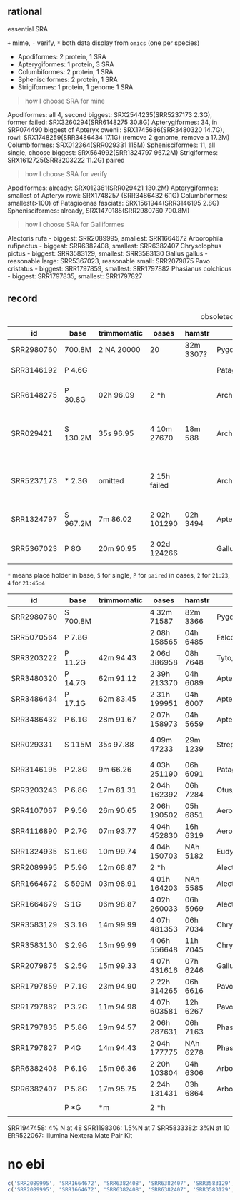
## rational

essential SRA

`+` mime, `-` verify, `*` both
data display from `omics` (one per species)

* Apodiformes: 2 protein, 1 SRA
* Apterygiformes: 1 protein, 3 SRA
* Columbiformes: 2 protein, 1 SRA
* Sphenisciformes: 2 protein, 1 SRA
+ Strigiformes: 1 protein, 1 genome 1 SRA


> how I choose SRA for mine

Apodiformes: all 4, second biggest: SRX2544235(SRR5237173 2.3G), former failed: SRX3260294(SRR6148275 30.8G)
Apterygiformes: 34, in SRP074490 biggest of Apteryx owenii: SRX1745686(SRR3480320 14.7G), rowi: SRX1748259(SRR3486434 17.1G) (remove 2 genome, remove a 17.2M)
Columbiformes: SRX012364(SRR029331 115M)
Sphenisciformes: 11, all single, choose biggest: SRX564992(SRR1324797 967.2M)
Strigiformes: SRX1612725(SRR3203222 11.2G) paired

> how I choose SRA for verify

Apodiformes:  already: SRX012361(SRR029421 130.2M)
Apterygiformes: smallest of Apteryx rowi: SRX1748257 (SRR3486432 6.1G)
Columbiformes: smallest(>100) of Patagioenas fasciata: SRX1561944(SRR3146195 2.8G) 
Sphenisciformes: already, SRX1470185(SRR2980760 700.8M)

> how I choose SRA for Galliformes

Alectoris rufa - biggest: SRR2089995, smallest: SRR1664672
Arborophila rufipectus - biggest: SRR6382408, smallest: SRR6382407
Chrysolophus pictus - biggest: SRR3583129, smallest: SRR3583130 
Gallus gallus - reasonable large: SRR5367023, reasonable small: SRR2079875
Pavo cristatus - biggest: SRR1797859, smallest: SRR1797882 
Phasianus colchicus - biggest: SRR1797835, smallest: SRR1797827


## record

| id         | base     | trimmomatic | oases        | hamstr    | species                 | use                                                                   | special             |
| ---------- | -------- | ----------- | ------------ | --------- | ----------------------- | --------------------------------------------------------------------- | ------------------- |
| SRR2980760 | 700.8M   | 2 NA 20000  | 20           | 32m 3307? | Pygoscelis_papua        | test                                                                  |                     |
| SRR3146192 | P 4.6G   |             |              |           | Patagioenas_fasciata    | another verify Columbiformes                                          |                     |
| SRR6148275 | P 30.8G  | 02h 96.09   | 2  *h        |           | Archilochus_colubris_3  | used to mine Apodiformes, maybe too large                             | TruSeq3, HEADCROP:6 |
| SRR029421  | S 130.2M | 35s 96.95   | 4 10m 27670  | 18m 588   | Archilochus_colubris_1  | used to verify Apodiformes, but too small, may useful for demonstrate | 4:15, no min, 454   |
| SRR5237173 | * 2.3G   | omitted     | 2 15h failed |           | Archilochus_colubris_2  | used to mine Apodiformes, maybe PacBio needs two much memory          | PacBio long-paired  |
| SRR1324797 | S 967.2M | 7m  86.02   | 2 02h 101290 | 02h 3494  | Aptenodytes_patagonicus | used to mine Sphenisciformes, too small                               | 4:15                |
| SRR5367023 | P 8G     | 20m 90.95   | 2 02d 124266 |           | Gallus_gallus           | prepare for Galliformes mine, outwit by protein                       | TruSeq3             |

  : obsoleted



`*` means place holder
in base, `S` for single, `P` for `paired`
in oases, `2` for `21:23`, `4` for `21:45:4`


| id         | base     | trimmomatic | oases        | hamstr   | species                  | use                     | special           |
| ---------- | -------- | ----------- | ------------ | -------- | ------------------------ | ----------------------- | ----------------- |
| SRR2980760 | S 700.8M |             | 4 32m 71587  | 82m 3366 | Pygoscelis_papua         | verify Sphenisciformes  | 4:20              |
| SRR5070564 | P 7.8G   |             | 2 08h 158565 | 04h 6485 | Falco_sparverius         | outnumber TSA           | 4:15              |
| SRR3203222 | P 11.2G  | 42m 94.43   | 2 06d 386958 | 08h 7648 | Tyto_longimembris        | mine Strigiformes       | 4:15, -phred33    |
| SRR3480320 | P 14.7G  | 62m 91.12   | 2 39h 213370 | 04h 6089 | Apteryx_owenii           | mine Apterygiformes     | 4:15, TruSeq3     |
| SRR3486434 | P 17.1G  | 62m 83.45   | 2 31h 199951 | 04h 6007 | Apteryx_rowi_1           | mine Apterygiformes     | TruSeq3           |
| SRR3486432 | P 6.1G   | 28m 91.67   | 2 07h 158973 | 04h 5659 | Apteryx_rowi_2           | verify Apterygiformes   | TruSeq3           |
| SRR029331  | S 115M   | 35s 97.88   | 4 09m 47233  | 29m 1239 | Streptopelia_risoria     | mine Columbiformes      | 4:15, no min, 454 |
| SRR3146195 | P 2.8G   | 9m  66.26   | 4 03h 251190 | 06h 6091 | Patagioenas_fasciata     | verify Columbiformes    | TruSeq3           |
| SRR3203243 | P 6.8G   | 17m 81.31   | 2 04h 162392 | 06h 7284 | Otus_bakkamoena          | verify Strigiformes     | TruSeq3           |
| SRR4107067 | P 9.5G   | 26m 90.65   | 2 06h 190502 | 05h 6851 | Aerodramus_maximus_1     | mine Apodiformes        | TruSeq3           |
| SRR4116890 | P 2.7G   | 07m 93.77   | 4 04h 452830 | 16h 6319 | Aerodramus_maximus_2     | verify Apodiformes      | TruSeq3           |
| SRR1324935 | S 1.6G   | 10m 99.74   | 4 04h 150703 | NAh 5182 | Eudyptes_chrysocome      | mine Sphenisciformes    | TruSeq3           |
| SRR2089995 | P 5.9G   | 12m 68.87   | 2 *h         |          | Alectoris_rufa_1         | Galliformes mine        |                   |
| SRR1664672 | S 599M   | 03m 98.91   | 4 01h 164203 | NAh 5585 | Alectoris_rufa_2         | Galliformes verify      |                   |
| SRR1664679 | S 1G     | 06m 98.87   | 4 02h 260033 | 06h 5969 | Alectoris_rufa_3         | backup Galliformes mine |                   |
| SRR3583129 | S 3.1G   | 14m 99.99   | 4 07h 481353 | 06h 7034 | Chrysolophus_pictus_1    | Galliformes verify      |                   |
| SRR3583130 | S 2.9G   | 13m 99.99   | 4 06h 556648 | 11h 7045 | Chrysolophus_pictus_2    | Galliformes mine        |                   |
| SRR2079875 | S 2.5G   | 15m 99.33   | 4 07h 431616 | 07h 6246 | Gallus_gallus            | Galliformes verify      | TruSeq3           |
| SRR1797859 | P 7.1G   | 23m 94.90   | 2 22h 314265 | 06h 6616 | Pavo_cristatus_1         | Galliformes mine        |                   |
| SRR1797882 | P 3.2G   | 11m 94.98   | 4 07h 603581 | 12h 6267 | Pavo_cristatus_2         | Galliformes verify      |                   |
| SRR1797835 | P 5.8G   | 19m 94.57   | 2 06h 287631 | 06h 7163 | Phasianus_colchicus_1    | Galliformes mine        |                   |
| SRR1797827 | P 4G     | 14m 94.43   | 2 04h 177775 | NAh 6278 | Phasianus_colchicus_2    | Galliformes verify      |                   |
| SRR6382408 | P 6.1G   | 15m 96.36   | 2 20h 103804 | 04h 6306 | Arborophila_rufipectus_1 | Galliformes verify      |                   |
| SRR6382407 | P 5.8G   | 17m 95.75   | 2 24h 131431 | 03h 6864 | Arborophila_rufipectus_2 | Galliformes mine        |                   |
|            |          |             |              |          |                          |                         |                   |
|            | P *G     | *m          | 2  *h        |          |                          |                         |                   |
|            |          |             |              |          |                          |                         |                   |



SRR1947458: 4% N at 48
SRR1198306: 1.5%N at 7
SRR5833382: 3%N at 10
ERR522067: Illumina Nextera Mate Pair Kit


# no ebi



```r
c('SRR2089995', 'SRR1664672', 'SRR6382408', 'SRR6382407', 'SRR3583129', 'SRR3583130', 'SRR5367023', 'SRR2079875', 'SRR1797859', 'SRR1797882', 'SRR1797835', 'SRR1797827') %>% paste0('https://www.ebi.ac.uk/ena/data/view/', .) %>% rzhuoer::browse_url(0.5)
c('SRR2089995', 'SRR1664672', 'SRR6382408', 'SRR6382407', 'SRR3583129', 'SRR3583130', 'SRR5367023', 'SRR2079875', 'SRR1797859', 'SRR1797882', 'SRR1797835', 'SRR1797827') %>% paste0('https://www.ncbi.nlm.nih.gov/sra/', .) %>% rzhuoer::browse_url(0.5)
```






